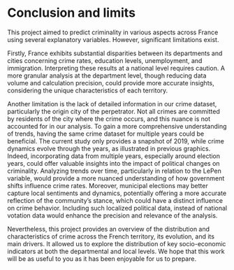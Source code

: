 # Conclusion and limits

This project aimed to predict criminality in various aspects across France using several explanatory variables. However, significant limitations exist.

Firstly, France exhibits substantial disparities between its departments and cities concerning crime rates, education levels, unemployment, and immigration. Interpreting these results at a national level requires caution. A more granular analysis at the department level, though reducing data volume and calculation precision, could provide more accurate insights, considering the unique characteristics of each territory.

Another limitation is the lack of detailed information in our crime dataset, particularly the origin city of the perpetrator. Not all crimes are committed by residents of the city where the crime occurs, and this nuance is not accounted for in our analysis. To gain a more comprehensive understanding of trends, having the same crime dataset for multiple years could be beneficial. The current study only provides a snapshot of 2019, while crime dynamics evolve through the years, as illustrated in previous graphics. Indeed, incorporating data from multiple years, especially around election years, could offer valuable insights into the impact of political changes on criminality. Analyzing trends over time, particularly in relation to the LePen variable, would provide a more nuanced understanding of how government shifts influence crime rates. Moreover, municipal elections may better capture local sentiments and dynamics, potentially offering a more accurate reflection of the community's stance, which could have a distinct influence on crime behavior. Including such localized political data, instead of national votation data would enhance the precision and relevance of the analysis.

Nevertheless, this project provides an overview of the distribution and characteristics of crime across the French territory, its evolution, and its main drivers. It allowed us to explore the distribution of key socio-economic indicators at both the departmental and local levels. We hope that this work will be as useful to you as it has been enjoyable for us to prepare.